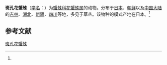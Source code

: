 {{Speciesbox
| name = 斑孔花蟹蛛
| status = 
| status_system = 
| image = 
| genus = Xysticus
| species = atrimaculatus
| authority = (Boes. et Str., 1906)<ref name='id14613'>{{cite web| url =http://www.bioinfo.cn/db05/BjdwSpecies.php?action=view&id=14613| title =斑孔花蟹蛛| work =《中国动物物种编目数据库》| publisher =中国科学院微生物研究所| author =中国科学院动物研究所| accessdate =2009-04-28| deadurl =yes| archiveurl =https://web.archive.org/web/20160305031839/http://www.bioinfo.cn/db05/BjdwSpecies.php?action=view&id=14613| archivedate =2016-03-05}}</ref>
}}

'''斑孔花蟹蛛'''（[[学名|学名]]：{{lang|la|''Xysticus atrimaculatus''}}）为[[蟹蛛科|蟹蛛科]][[花蟹蛛属|花蟹蛛属]]的动物。分布于[[日本|日本]]、[[朝鲜|朝鲜]]以及[[中国大陆|中国大陆]]的[[吉林|吉林]]、[[湖北|湖北]]、[[新疆|新疆]]、[[四川|四川]]等地，多见于草丛。该物种的模式产地在日本。<ref name='id14613'/>

== 参考文献 ==
{{reflist}}

{{Wikispecies|Xysticus atrimaculatus}}
{{Taxonbar|from=Q2805388}}

[[Category:花蟹蛛属|斑孔花蟹蛛]]


{{蜘蛛小作品}}